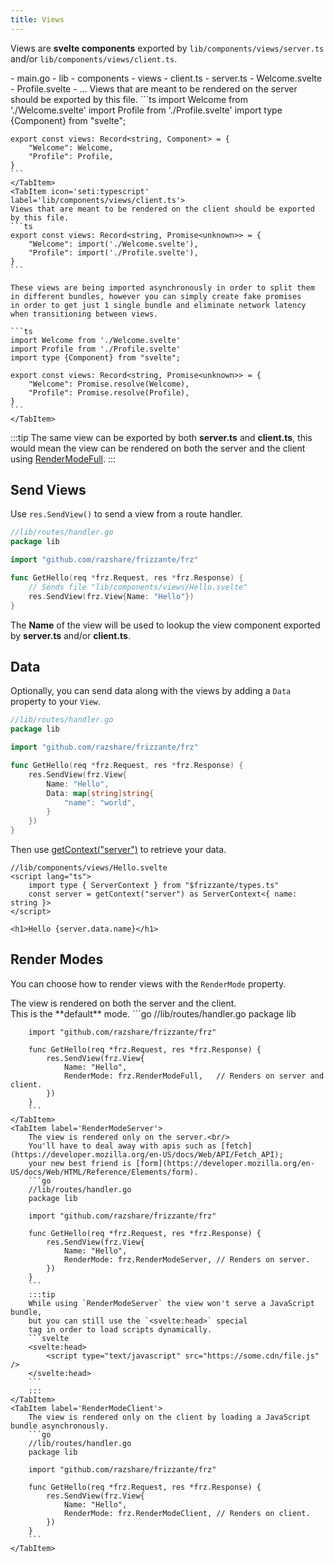 ```yaml
---
title: Views
---
```



Views are **svelte components** exported by 
`lib/components/views/server.ts` and/or `lib/components/views/client.ts`.

<FileTree>
    - main.go
    - lib
        - components
            - views
                - client.ts
                - server.ts
                - Welcome.svelte
                - Profile.svelte
                - ...
</FileTree>

<Tabs>
    <TabItem icon='seti:typescript' label='lib/components/views/server.ts'>
    Views that are meant to be rendered on the server should be exported by this file.
    ```ts
    import Welcome from './Welcome.svelte'
    import Profile from './Profile.svelte'
    import type {Component} from "svelte";

    export const views: Record<string, Component> = {
        "Welcome": Welcome,
        "Profile": Profile,
    }
    ```
    </TabItem>
    <TabItem icon='seti:typescript' label='lib/components/views/client.ts'>
    Views that are meant to be rendered on the client should be exported by this file.
    ```ts
    export const views: Record<string, Promise<unknown>> = {
        "Welcome": import('./Welcome.svelte'),
        "Profile": import('./Profile.svelte'),
    }
    ```
    
    These views are being imported asynchronously in order to split them 
    in different bundles, however you can simply create fake promises
    in order to get just 1 single bundle and eliminate network latency
    when transitioning between views.
    
    ```ts
    import Welcome from './Welcome.svelte'
    import Profile from './Profile.svelte'
    import type {Component} from "svelte";

    export const views: Record<string, Promise<unknown>> = {
        "Welcome": Promise.resolve(Welcome),
        "Profile": Promise.resolve(Profile),
    }
    ```
    </TabItem>
</Tabs>

:::tip
The same view can be exported by both **server.ts** and **client.ts**,
this would mean the view can be rendered on both the server and the client using [RenderModeFull](#render-modes).
:::

## Send Views

Use `res.SendView()` to send a view from a route handler.

```go
//lib/routes/handler.go
package lib

import "github.com/razshare/frizzante/frz"

func GetHello(req *frz.Request, res *frz.Response) {
    // Sends file "lib/components/views/Hello.svelte"
    res.SendView(frz.View{Name: "Hello"}) 
}
```

The **Name** of the view will be used to lookup the view component exported by **server.ts** and/or **client.ts**.

## Data

Optionally, you can send data along with the views by adding a `Data` property to your `View`.

```go
//lib/routes/handler.go
package lib

import "github.com/razshare/frizzante/frz"

func GetHello(req *frz.Request, res *frz.Response) {
    res.SendView(frz.View{ 
		Name: "Hello",
		Data: map[string]string{
			"name": "world",
		}
	}) 
}
```

Then use [getContext("server")](https://svelte.dev/docs/svelte/context) to retrieve your data.

```svelte
//lib/components/views/Hello.svelte
<script lang="ts">
    import type { ServerContext } from "$frizzante/types.ts"
    const server = getContext("server") as ServerContext<{ name: string }>
</script>

<h1>Hello {server.data.name}</h1>
```

## Render Modes

You can choose how to render views with the `RenderMode` property.

<Tabs>
    <TabItem label='RenderModeFull'>
        The view is rendered on both the server and the client.<br/>
        This is the **default** mode.
        ```go
        //lib/routes/handler.go
        package lib

        import "github.com/razshare/frizzante/frz"

        func GetHello(req *frz.Request, res *frz.Response) {
            res.SendView(frz.View{
                Name: "Hello",
                RenderMode: frz.RenderModeFull,   // Renders on server and client.
            })
        }
        ```
    </TabItem>
    <TabItem label='RenderModeServer'>
        The view is rendered only on the server.<br/>
        You'll have to deal away with apis such as [fetch](https://developer.mozilla.org/en-US/docs/Web/API/Fetch_API); 
        your new best friend is [form](https://developer.mozilla.org/en-US/docs/Web/HTML/Reference/Elements/form).
        ```go
        //lib/routes/handler.go
        package lib

        import "github.com/razshare/frizzante/frz"

        func GetHello(req *frz.Request, res *frz.Response) {
            res.SendView(frz.View{
                Name: "Hello",
                RenderMode: frz.RenderModeServer, // Renders on server.
            })
        }
        ```
        :::tip
        While using `RenderModeServer` the view won't serve a JavaScript bundle,
        but you can still use the `<svelte:head>` special
        tag in order to load scripts dynamically.
        ```svelte
        <svelte:head>
            <script type="text/javascript" src="https://some.cdn/file.js" />
        </svelte:head>
        ```
        :::
    </TabItem>
    <TabItem label='RenderModeClient'>
        The view is rendered only on the client by loading a JavaScript bundle asynchronously.
        ```go
        //lib/routes/handler.go
        package lib

        import "github.com/razshare/frizzante/frz"

        func GetHello(req *frz.Request, res *frz.Response) {
            res.SendView(frz.View{
                Name: "Hello",
                RenderMode: frz.RenderModeClient, // Renders on client.
            })
        }
        ```
    </TabItem>
</Tabs>